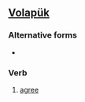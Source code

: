 ==[[Volapük]]==

===Alternative forms===
* {{l|vo|baiaydoyn bai}}

===Verb===
{{infl|vo|verb}}

# [[agree]]